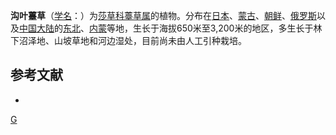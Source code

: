 {{Speciesbox 
| genus = Carex
| species = sedakovoii
| authority = C. A. Mey. ex Meinsh.
}}
'''沟叶薹草'''（[[学名|学名]]：{{lang|la|''Carex sedakovoii''}}）为[[莎草科|莎草科]][[薹草属|薹草属]]的植物。分布在[[日本|日本]]、[[蒙古|蒙古]]、[[朝鲜|朝鲜]]、[[俄罗斯|俄罗斯]]以及[[中国大陆|中国大陆]]的[[中国东北地区|东北]]、[[内蒙|内蒙]]等地，生长于海拔650米至3,200米的地区，多生长于林下沼泽地、山坡草地和河边湿处，目前尚未由人工引种栽培。

== 参考文献 ==
<div class="references-small">
* {{cite web| url =http://www.bioinfo.cn/db05/KmzwSpecies.php?action=view&id=24989| title =沟叶薹草| work =《中国高等植物数据库全库》| publisher =中国科学院微生物研究所| author =昆明植物研究所| accessdate =2009-02-25| deadurl =yes| archiveurl =https://web.archive.org/web/20160305050758/http://www.bioinfo.cn/db05/KmzwSpecies.php?action=view&id=24989| archivedate =2016-03-05}}
</div>
{{Taxonbar|from=Q11140928}}

{{DEFAULTSORT:Carex sedakowii}}
[[Category:薹草属|G]]